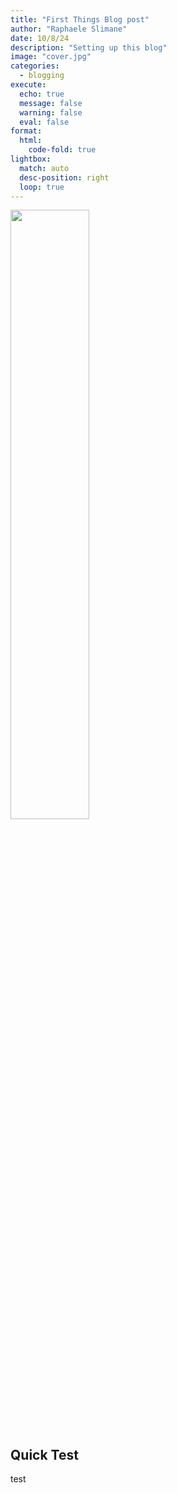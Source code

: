 ```yaml
---
title: "First Things Blog post"
author: "Raphaele Slimane"
date: 10/8/24
description: "Setting up this blog"
image: "cover.jpg"
categories: 
  - blogging
execute: 
  echo: true
  message: false
  warning: false
  eval: false
format:
  html:
    code-fold: true
lightbox: 
  match: auto
  desc-position: right
  loop: true
---
```



![](cover.jpg){width="50%" fig-align="left"}

## Quick Test

test











